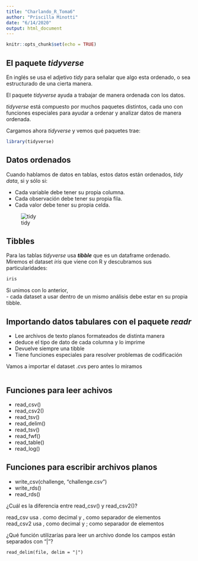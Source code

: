 ```yaml
---
title: "Charlando_R_Toma6"
author: "Priscilla Minotti"
date: "6/14/2020"
output: html_document
---
```


```r
knitr::opts_chunk$set(echo = TRUE)

```

## El paquete **_tidyverse_**

En inglés se usa el adjetivo _tidy_  para señalar que algo esta ordenado, o sea estructurado de una cierta manera.

El paquete _tidyverse_ ayuda a trabajar de manera ordenada con los datos. 

 _tidyverse_ está compuesto por muchos paquetes distintos, cada uno con funciones especiales para ayudar a ordenar y analizar datos de manera ordenada. 

Cargamos ahora _tidyverse_ y vemos qué paquetes trae:

```r
library(tidyverse)

```

## Datos ordenados

Cuando hablamos de datos en tablas, estos datos están ordenados, _tidy data_, si y sólo si:

- Cada variable debe tener su propia columna.
- Cada observación debe tener su propia fila.
- Cada valor debe tener su propia celda.

![tidy](./tidy-1.svg)


## Tibbles

Para las tablas _tidyverse_ usa **_tibble_** que es un dataframe ordenado.
Miremos el dataset _iris_ que viene con R y descubramos sus particularidades:

```r
iris
```

Si unimos con lo anterior,  
- cada dataset a usar dentro de un mismo análisis debe estar en su propia tibble.

## Importando datos tabulares con el paquete _readr_

- Lee archivos de texto planos formateados de distinta manera
- deduce el tipo de dato de cada columna y lo imprime
- Devuelve siempre una tibble
- Tiene funciones especiales para resolver problemas de codificación

Vamos a importar el dataset  .cvs pero antes lo miramos
```r

```


## Funciones para leer achivos
- read_csv() 
- read_csv2() 
- read_tsv()
- read_delim() 
- read_tsv() 
- read_fwf() 
- read_table() 
- read_log() 

## Funciones para escribir archivos planos

- write_csv(challenge, "challenge.csv") 
- write_rds() 
- read_rds()

¿Cuál es la diferencia entre read_csv() y read_csv2()?

read_csv usa . como decimal y , como separador de elementos  
read_csv2 usa , como decimal y ; como separador de elementos 

¿Qué función utilizarías para leer un archivo donde los campos están separados con “|”?

`read_delim(file, delim = "|")`


